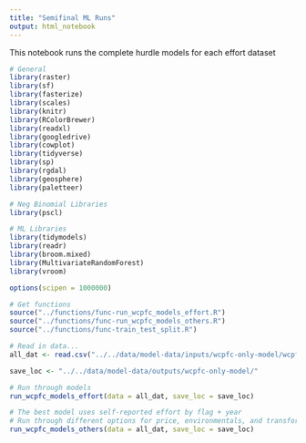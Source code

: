 ```yaml
---
title: "Semifinal ML Runs"
output: html_notebook
---
```


This notebook runs the complete hurdle models for each effort dataset

```r
# General
library(raster)
library(sf)
library(fasterize)
library(scales)
library(knitr)
library(RColorBrewer)
library(readxl)
library(googledrive)
library(cowplot)
library(tidyverse)
library(sp)
library(rgdal)
library(geosphere)
library(paletteer)

# Neg Binomial Libraries
library(pscl)

# ML Libraries
library(tidymodels)
library(readr)
library(broom.mixed)
library(MultivariateRandomForest)
library(vroom)

options(scipen = 1000000)

# Get functions
source("../functions/func-run_wcpfc_models_effort.R")
source("../functions/func-run_wcpfc_models_others.R")
source("../functions/func-train_test_split.R")
```

```r
# Read in data... 
all_dat <- read.csv("../../data/model-data/inputs/wcpfc-only-model/wcpfc_all.csv") 

save_loc <- "../../data/model-data/outputs/wcpfc-only-model/"
```

```r
# Run through models 
run_wcpfc_models_effort(data = all_dat, save_loc = save_loc)

# The best model uses self-reported effort by flag + year 
# Run through different options for price, environmentals, and transformations of the dependent variable
run_wcpfc_models_others(data = all_dat, save_loc = save_loc)
```